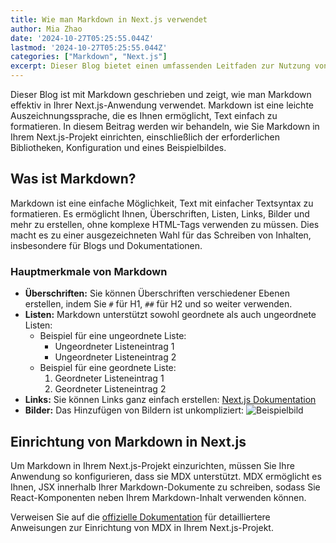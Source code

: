 ```yaml
---
title: Wie man Markdown in Next.js verwendet
author: Mia Zhao
date: '2024-10-27T05:25:55.044Z'
lastmod: '2024-10-27T05:25:55.044Z'
categories: ["Markdown", "Next.js"]
excerpt: Dieser Blog bietet einen umfassenden Leitfaden zur Nutzung von Markdown in Next.js, einschließlich Einrichtung, Hauptmerkmale und praktischen Beispielen zur Verbesserung Ihres Inhaltsproduktionsprozesses.
---
```


Dieser Blog ist mit Markdown geschrieben und zeigt, wie man Markdown effektiv in Ihrer Next.js-Anwendung verwendet. Markdown ist eine leichte Auszeichnungssprache, die es Ihnen ermöglicht, Text einfach zu formatieren. In diesem Beitrag werden wir behandeln, wie Sie Markdown in Ihrem Next.js-Projekt einrichten, einschließlich der erforderlichen Bibliotheken, Konfiguration und eines Beispielbildes.

## Was ist Markdown?

Markdown ist eine einfache Möglichkeit, Text mit einfacher Textsyntax zu formatieren. Es ermöglicht Ihnen, Überschriften, Listen, Links, Bilder und mehr zu erstellen, ohne komplexe HTML-Tags verwenden zu müssen. Dies macht es zu einer ausgezeichneten Wahl für das Schreiben von Inhalten, insbesondere für Blogs und Dokumentationen.

### Hauptmerkmale von Markdown

- **Überschriften:** Sie können Überschriften verschiedener Ebenen erstellen, indem Sie `#` für H1, `##` für H2 und so weiter verwenden.
- **Listen:** Markdown unterstützt sowohl geordnete als auch ungeordnete Listen:
  - Beispiel für eine ungeordnete Liste:
    - Ungeordneter Listeneintrag 1
    - Ungeordneter Listeneintrag 2
  - Beispiel für eine geordnete Liste:
    1. Geordneter Listeneintrag 1
    2. Geordneter Listeneintrag 2
- **Links:** Sie können Links ganz einfach erstellen: [Next.js Dokumentation](https://nextjs.org/docs)
- **Bilder:** Das Hinzufügen von Bildern ist unkompliziert: ![Beispielbild](/logo.svg "Dies ist ein Beispielbild aus dem öffentlichen Verzeichnis")

## Einrichtung von Markdown in Next.js

Um Markdown in Ihrem Next.js-Projekt einzurichten, müssen Sie Ihre Anwendung so konfigurieren, dass sie MDX unterstützt. MDX ermöglicht es Ihnen, JSX innerhalb Ihrer Markdown-Dokumente zu schreiben, sodass Sie React-Komponenten neben Ihrem Markdown-Inhalt verwenden können.

Verweisen Sie auf die [offizielle Dokumentation](https://nextjs.org/docs/app/building-your-application/configuring/mdx) für detailliertere Anweisungen zur Einrichtung von MDX in Ihrem Next.js-Projekt.
